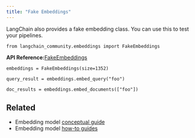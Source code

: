 ```yaml
---
title: "Fake Embeddings"
---
```


LangChain also provides a fake embedding class. You can use this to test your pipelines.

```
from langchain_community.embeddings import FakeEmbeddings
```

**API Reference:**[FakeEmbeddings](https://python.langchain.com/api_reference/community/embeddings/langchain_community.embeddings.fake.FakeEmbeddings.html)

```
embeddings = FakeEmbeddings(size=1352)
```

```
query_result = embeddings.embed_query("foo")
```

```
doc_results = embeddings.embed_documents(["foo"])
```

## Related

* Embedding model [conceptual guide](/oss/concepts/embedding_models)
* Embedding model [how-to guides](/oss/how_to/#embedding-models)
